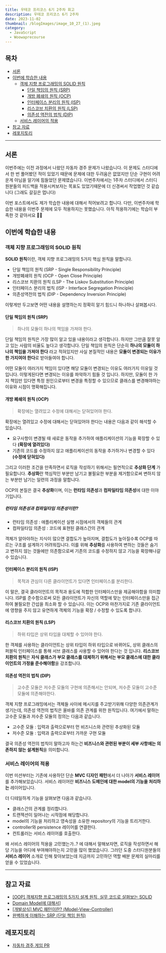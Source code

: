 ```yaml
---
title: 우테코 프리코스 6기 2주차 회고
description: 우테코 프리코스 6기 2주차
date: 2023-11-02
thumbnail: /blogImages/image_10_27_(1).jpeg
category:
  - JavaScript
  - Woowaprecourse
---
```


## 목차

- [서론](#서론)
- [이번에 학습한 내용](#이번에-학습한-내용)
  - [객체 지향 프로그래밍의 SOLID 원칙](#객체-지향-프로그래밍의-solid-원칙)
    - [단일 책임의 원칙 (SRP)](#단일-책임의-원칙-srp)
    - [개방 폐쇄의 원칙 (OCP)](#개방-폐쇄의-원칙-ocp)
    - [인터페이스 분리의 원칙 (ISP)](#인터페이스-분리의-원칙-isp)
    - [리스코브 치환의 원칙 (LSP)](#리스코브-치환의-원칙-lsp)
    - [의존성 역전의 법칙 (DIP)](#의존성-역전의-법칙-dip)
  - [서비스 레이어의 적용](#서비스-레이어의-적용)
- [참고 자료](#참고-자료)
- [레포지토리](#레포지토리)

---

## 서론

이번주에는 이전 과정에서 나왔던 자동차 경주 문제가 나왔습니다.
이 문제도 스터디에서 한 번 풀어봤던 적이 있었기 때문에 문제에 대한 두려움은 없었지만 단순 구현이 어려운게 아님을 알기에 힘들었던 문제였습니다.
이번주차에서는 1주차 스터디에서 스터디원분들의 피드백을 적용시켜보자는 목표도 있었기때문에 더 신경써서 작업했던 것 같습니다 (그래도 갈길은 멉니다)

이번 포스트에서도 제가 학습한 내용에 대해서 적어보려고 합니다.
다만, 이번주차에 학습한 내용을 이번주 문제에 모두 적용하지는 못했습니다. 아직 적용하기에는 학습이 부족한 것 같아서요 🥲🥲

## 이번에 학습한 내용

### 객체 지향 프로그래밍의 SOLID 원칙

**SOLID 원칙**이란, 객체 지향 프로그래밍의 5가지 핵심 원칙을 말합니다.

- 단일 책임의 원칙 (SRP - Single Responsibility Principle)
- 개방폐쇄의 원칙 (OCP - Open Close Principle)
- 리스코브 치환의 원칙 (LSP - The Liskov Substitution Principle)
- 인터페이스 분리의 법칙 (ISP - Interface Segregation Principle)
- 의존성역전의 법칙 (DIP - Dependency Inversion Principle)

이렇게만 두고보면 어떤 내용을 설명하는지 정확히 알기 힘드니 하나하나 살펴봅시다.

#### 단일 책임의 원칙 (SRP)

> 하나의 모듈이 하나의 책임을 가져야 한다.

단일 책임의 원칙은 가장 많이 알고 있을 내용이라고 생각합니다. 하지만 그만큼 잘못 알고 있는 사람의 비율도 높다고 생각합니다.
단일 책임의 원칙은 단순히 **하나의 모듈이 하나의 책임을 가져야 한다** 라고 적혀있지만 사실 본질적인 내용은 **모듈이 변경되는 이유가 한 가지여야 한다**로 받아들여야 합니다.

어떤 모듈이 여러가지 책임이 있다면 해당 모듈이 변경되는 이유도 여러가지 이유일 것 입니다. 이렇게된다면 변경되는 이유를 파악하기 힘들 것 입니다.
하지만, 모듈이 한 가지 책임만 있다면 특정 원인으로부터 변경을 특정할 수 있으므로 클래스를 변경해야하는 이유와 시점이 명확해집니다.

#### 개방 폐쇄의 원칙 (OCP)

> 확장에는 열려있고 수정에 대해서는 닫혀있어야 한다.

확장에는 열려있고 수정에 대해서는 닫혀있어야 한다는 내용은 다음과 같이 해석할 수 있습니다.

- 요구사항이 변경될 때 새로운 동작을 추가하여 애플리케이션의 기능을 확장할 수 있다 **(확장에 열려있다)**
- 기존의 코드를 수정하지 않고 애플리케이션의 동작을 추가하거나 변경할 수 있다 **(수정에 닫혀있다)**

그리고 이러한 조건을 만족하면서 로직을 작성하기 위해서는 필연적으로 **추상화 단계** 가 필요합니다.
**추상화**란 핵심적인 부분만 남기고 불필요한 부분을 제거함으로써 변하지 않는 부분만 남기는 일련의 과정을 말합니다.

OCP의 본질은 결국 **추상화**이며, 이는 **런타임 의존성**과 **컴파일타임 의존성**에 대한 이야기입니다.

##### 런타임 의존성과 컴파일타임 의존성이란?

- 런타임 의존성 : 애플리케이션 실행 시점에서의 객체들의 관계
- 컴파일타임 의존성 : 코드에 표현된 클래스간의 관계

객체가 알아야하는 지식이 많으면 결합도가 높아지며, 결합도가 높아질수록 OCP를 따르는 구조를 설계하기 어려워집니다.
이를 위해 **추상화**를 사용하여 변하는 것들은 숨기고 변하지 않는 것들에만 의존함으로써 기존의 코드를 수정하지 않고 기능을 확장해나갈 수 있습니다.

#### 인터페이스 분리의 원칙 (ISP)

> 목적과 관심이 다른 클라이언트가 있다면 인터페이스를 분리한다.

이 말은, 결국 클라이언트의 목적과 용도에 적합한 인터페이스만을 제공해야함을 의미합니다. ISP를 준수함으로써 모든 클라이언트가 자신의 역할에 맞는 인터페이스만을 접근하여 불필요한 간섭을 최소화 할 수 있습니다.
이는 OCP와 마찬가지로 기존 클라이언트에 영향을 주지 않고 유연하게 객체의 기능을 확장 / 수정할 수 있도록 합니다.

#### 리스코브 치환의 원칙 (LSP)

> 하위 타입은 상위 타입을 대체할 수 있어야 한다.

한 객체를 사용하는 클라이언트는 상위 타입이 하위 타입으로 바뀌어도, 상위 클래스의 퍼블릭 인터페이스를 통해 서브 클래스를 사용할 수 있어야 한다는 것 입니다.
**리스코브 치환의 원칙**은 **자식 클래스가 부모 클래스를 대체하기 위해서는 부모 클래스에 대한 클라이언트의 가정을 준수해야함**을 강조합니다.

#### 의존성 역전의 법칙 (DIP)

> 고수준 모듈은 저수준 모듈의 구현에 의존해서는 안되며, 저수준 모듈이 고수준 모듈에 의존해야한다.

객체 지향 프로그래밍에서는 객체들 사이에 메시지를 주고받기위해 다양한 의존관계가 생기는데, 의존성 역전의 법칙은 올바를 의존 관계를 위한 원칙입니다.
여기에서 말하는 고수준 모듈과 저수준 모듈의 정의는 다음과 같습니다.

- 고수준 모듈 : 입력과 출력으로부터 먼 비즈니스와 관련된 추상화된 모듈
- 저수준 모듈 : 입력과 출력으로부터 가까운 구현 모듈

결국 의존성 역전의 법칙이 말하고자 하는건 **비즈니스와 관련된 부분이 세부 사항에는 의존하지 않는 설계원칙**을 의미합니다.

### 서비스 레이어의 적용

이번 미션부터는 기존에 사용하던 단순 **MVC 디자인 패턴**에서 더 나아가 **서비스 레이어**를 추가해보았습니다.
서비스 레이어란 **비즈니스 도메인에 대한 model의 기능을 처리하는** 레이어입니다.

더 디테일하게 기능을 살펴보면 다음과 같습니다.

- 클래스간의 관계를 정리합니다.
- 트랜젝션이 일어나는 시작점에 해당합니다.
- model의 기능을 처리하고 영속성을 소유한 repository의 기능을 트리거한다.
- controller와 persistence 레이어를 연결한다.
- 컨트롤러는 서비스 레이어를 호출한다.

왜 서비스 레이어의 적용을 고민했는가..? 에 대해서 말해보자면, 로직을 작성하면서 해당 기능을 어디에 부여해야하는지 고민을 많이 했었습니다.
그러던 도중 스터디원분들의 **서비스 레이어** 소개로 인해 찾아보았는데 지금까지 고민하던 역할 배분 문제의 실마리를 얻을 수 있었습니다.

---

## 참고 자료

- [[OOP] 객체지향 프로그래밍의 5가지 설계 원칙, 실무 코드로 살펴보는 SOLID](https://mangkyu.tistory.com/194)
- [Domain Model에 대해서](https://umbum.dev/1203/)]
- [[개발상식] MVC 패턴이란? (Model-View-Controller)](https://cocoon1787.tistory.com/733)
- [완벽하게 이해하는 SRP (단일 책임 원칙)](https://inpa.tistory.com/entry/OOP-%F0%9F%92%A0-%EC%95%84%EC%A3%BC-%EC%89%BD%EA%B2%8C-%EC%9D%B4%ED%95%B4%ED%95%98%EB%8A%94-SRP-%EB%8B%A8%EC%9D%BC-%EC%B1%85%EC%9E%84-%EC%9B%90%EC%B9%99)

## 레포지토리

- [자동차 경주 게임 PR](https://github.com/woowacourse-precourse/javascript-racingcar-6/pull/85)
